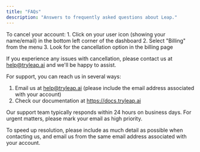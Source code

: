 ```yaml
---
title: "FAQs"
description: "Answers to frequently asked questions about Leap."
---
```


<AccordionGroup>
<Accordion title="How do I cancel my account?" icon="circle-xmark">
  To cancel your account:
  1. Click on your user icon (showing your name/email) in the bottom left corner of the dashboard
  2. Select "Billing" from the menu
  3. Look for the cancellation option in the billing page

If you experience any issues with cancellation, please contact us at help@tryleap.ai and we'll be happy to assist.

</Accordion>
<Accordion title="How can I contact support?" icon="circle-xmark">
  For support, you can reach us in several ways:

1. Email us at help@tryleap.ai (please include the email address associated with your account)
2. Check our documentation at https://docs.tryleap.ai

Our support team typically responds within 24 hours on business days. For urgent matters, please mark your email as high priority.

To speed up resolution, please include as much detail as possible when contacting us, and email us from the same email address associated with your account.

</Accordion>
</AccordionGroup>
